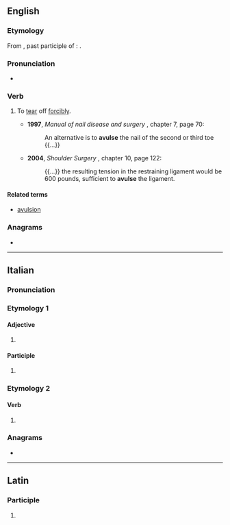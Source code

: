 ==English==

===Etymology===
From {{der|en|la|avulsus}}, past participle of {{m|la|avello}}: {{affix|la|ab-|vellō|nocat=1}}.

===Pronunciation===
* {{IPA|en|/əˈvʌls/}}

===Verb===
{{en-verb}}

# {{lb|en|medicine}} To [[tear]] off [[forcibly]].
#* '''1997''', ''Manual of nail disease and surgery'' {{ISBN|0-86542-638-4}}, chapter 7, page 70:
#*: An alternative is to '''avulse''' the nail of the second or third toe {{...}}
#* '''2004''', ''Shoulder Surgery'' {{ISBN|0-7216-9598-1}}, chapter 10, page 122:
#*: {{...}} the resulting tension in the restraining ligament would be 600 pounds, sufficient to '''avulse''' the ligament.

====Related terms====
* [[avulsion]]

===Anagrams===
* {{anagrams|en|a=aelsuv|alveus|values}}

----

==Italian==

===Pronunciation===
{{it-pr|avùlse}}

===Etymology 1===
{{nonlemma}}

====Adjective====
{{head|it|adjective form}}

# {{adj form of|it|avulso||f|p}}

====Participle====
{{head|it|past participle form|g=f-p}}

# {{feminine plural of|it|avulso}}

===Etymology 2===
{{nonlemma}}

====Verb====
{{head|it|verb form}}

# {{infl of|it|avellere||3|s|phis}}

===Anagrams===
* {{anagrams|it|a=aelsuv|evulsa}}

----

==Latin==

===Participle===
{{la-part-form|āvulse}}

# {{inflection of|la|āvulsus||voc|m|s}}